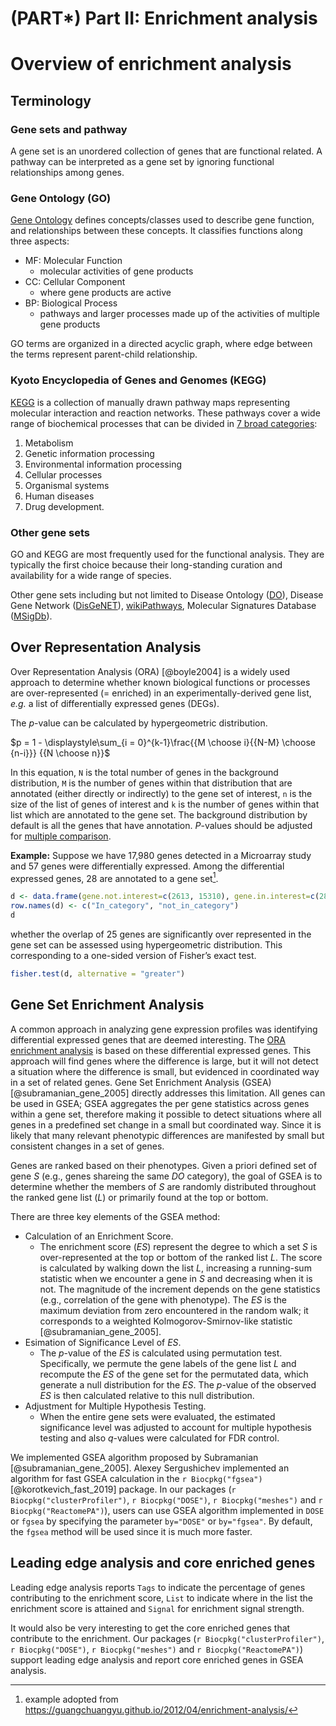 # (PART\*) Part II: Enrichment analysis {-}

# Overview of enrichment analysis {#enrichment-overview}




## Terminology

### Gene sets and pathway

A gene set is an unordered collection of genes that are functional related. A pathway can be interpreted as a gene set by ignoring functional relationships among genes.

### Gene Ontology (GO)


[Gene Ontology](http://www.geneontology.org/) defines concepts/classes used to describe gene function, and relationships between these concepts. It classifies functions along three aspects:

+ MF: Molecular Function
  - molecular activities of gene products
+ CC: Cellular Component
  - where gene products are active
+ BP: Biological Process
  - pathways and larger processes made up of the activities of multiple gene products

GO terms are organized in a directed acyclic graph, where edge between the terms represent parent-child relationship.


### Kyoto Encyclopedia of Genes and Genomes (KEGG)

[KEGG](https://www.genome.jp/kegg/) is a collection of manually drawn pathway maps representing molecular interaction and reaction networks. These pathways cover a wide range of biochemical processes that can be divided in [7 broad categories](https://www.genome.jp/kegg/pathway.html): 

1. Metabolism
2. Genetic information processing
3. Environmental information processing
4. Cellular processes
5. Organismal systems
6. Human diseases
7. Drug development.

<!-- https://pathview.uncc.edu/data/khier.tsv -->

### Other gene sets

GO and KEGG are most frequently used for the functional analysis. They are typically the first choice because their long-standing curation and availability for a wide range of species.


Other gene sets including but not limited to Disease Ontology ([DO](http://disease-ontology.org/)), Disease Gene Network ([DisGeNET](https://www.ncbi.nlm.nih.gov/pmc/articles/PMC4397996/)), [wikiPathways](https://www.wikipathways.org), Molecular Signatures Database ([MSigDb](http://software.broadinstitute.org/gsea/msigdb)). 


## Over Representation Analysis {#ora-algorithm}

Over Representation Analysis (ORA) [@boyle2004] is a widely used approach to determine whether known biological functions or processes are over-represented (= enriched) in an experimentally-derived gene list, *e.g.* a list of differentially expressed genes (DEGs). 


The _p_-value can be calculated by hypergeometric distribution.


$p = 1 - \displaystyle\sum_{i = 0}^{k-1}\frac{{M \choose i}{{N-M} \choose {n-i}}} {{N \choose n}}$

In this equation, `N` is the total number of genes in the background distribution,
`M` is the number of genes within that distribution that are annotated (either directly or indirectly) to the gene set of interest,
`n` is the size of the list of genes of interest and `k` is the number of genes within that list which
are annotated to the gene set. The background distribution by default is
all the genes that have annotation. _P_-values should be adjusted for [multiple comparison](https://en.wikipedia.org/wiki/Multiple_comparisons_problem).


**Example:** Suppose we have 17,980 genes detected in a Microarray study and 57 genes were differentially expressed. Among the differential expressed genes, 28 are annotated to a gene set^[example adopted from <https://guangchuangyu.github.io/2012/04/enrichment-analysis/>]. 


```r
d <- data.frame(gene.not.interest=c(2613, 15310), gene.in.interest=c(28, 29))
row.names(d) <- c("In_category", "not_in_category")
d
```                        


whether the overlap of 25 genes are significantly over represented in the gene set can be assessed using hypergeometric distribution. This corresponding to a one-sided version of Fisher's exact test.

```r
fisher.test(d, alternative = "greater")
```


## Gene Set Enrichment Analysis {#gsea-algorithm}


A common approach in analyzing gene expression profiles was identifying differential expressed genes that are deemed interesting. The [ORA enrichment analysis](#ora-algorithm) is based on these differential expressed genes. This approach will find genes where the difference is large, but it will not detect a situation where the difference is small, but evidenced in coordinated way in a set of related genes. Gene Set Enrichment Analysis (GSEA)[@subramanian_gene_2005] directly addresses this limitation.
All genes can be used in GSEA; GSEA aggregates the per gene statistics across genes within a gene set, therefore making it possible to detect situations where all genes in a predefined set change in a small but coordinated way. Since it is likely that many relevant phenotypic differences are manifested by small but consistent changes in a set of genes.

Genes are ranked based on their phenotypes. Given a priori defined set of gene _S_ (e.g., genes shareing the same _DO_ category), the goal of GSEA is to determine whether the members of _S_ are randomly distributed throughout the ranked gene list (_L_) or primarily found at the top or bottom.

There are three key elements of the GSEA method:

* Calculation of an Enrichment Score.
  + The enrichment score (_ES_) represent the degree to which a set _S_ is over-represented at the top or bottom of the ranked list _L_. The score is calculated by walking down the list _L_, increasing a running-sum statistic when we encounter a gene in _S_ and decreasing when it is not. The magnitude of the increment depends on the gene statistics (e.g., correlation of the gene with phenotype). The _ES_ is the maximum deviation from zero encountered in the random walk; it corresponds to a weighted Kolmogorov-Smirnov-like statistic [@subramanian_gene_2005].
* Esimation of Significance Level of _ES_.
  + The _p_-value of the _ES_ is calculated using permutation test. Specifically, we permute the gene labels of the gene list _L_ and recompute the _ES_ of the gene set for the permutated data, which generate a null distribution for the _ES_. The _p_-value of the observed _ES_ is then calculated relative to this null distribution.
* Adjustment for Multiple Hypothesis Testing.
  + When the entire gene sets were evaluated, the estimated significance level was adjusted to account for multiple hypothesis testing and also _q_-values were calculated for FDR control.

We implemented GSEA algorithm proposed by Subramanian [@subramanian_gene_2005]. Alexey Sergushichev implemented an algorithm for fast GSEA calculation in the `r Biocpkg("fgsea")` [@korotkevich_fast_2019] package. In our packages (`r Biocpkg("clusterProfiler")`, `r Biocpkg("DOSE")`, `r Biocpkg("meshes")` and `r Biocpkg("ReactomePA")`), users can use GSEA algorithm implemented in `DOSE` or `fgsea` by specifying the parameter `by="DOSE"` or `by="fgsea"`. By default, the `fgsea` method will be used since it is much more faster.


## Leading edge analysis and core enriched genes

Leading edge analysis reports `Tags` to indicate the percentage of genes contributing to the enrichment score, `List` to indicate where in the list the enrichment score is attained and `Signal` for enrichment signal strength.

It would also be very interesting to get the core enriched genes that contribute to the enrichment. Our packages (`r Biocpkg("clusterProfiler")`, `r Biocpkg("DOSE")`, `r Biocpkg("meshes")` and `r Biocpkg("ReactomePA")`) support leading edge analysis and report core enriched genes in GSEA analysis.

